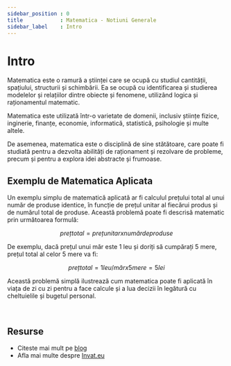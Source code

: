```yaml
---
sidebar_position : 0
title            : Matematica - Notiuni Generale
sidebar_label    : Intro
---
```


# Intro

Matematica este o ramură a științei care se ocupă cu studiul cantității, spațiului, structurii și schimbării. Ea se ocupă cu identificarea și studierea modelelor și relațiilor dintre obiecte și fenomene, utilizând logica și raționamentul matematic.

Matematica este utilizată într-o varietate de domenii, inclusiv științe fizice, inginerie, finanțe, economie, informatică, statistică, psihologie și multe altele. 

De asemenea, matematica este o disciplină de sine stătătoare, care poate fi studiată pentru a dezvolta abilități de raționament și rezolvare de probleme, precum și pentru a explora idei abstracte și frumoase.

## Exemplu de Matematica Aplicata

Un exemplu simplu de matematică aplicată ar fi calculul prețului total al unui număr de produse identice, în funcție de prețul unitar al fiecărui produs și de numărul total de produse. 
Această problemă poate fi descrisă matematic prin următoarea formulă:

```math
preț total = preț unitar x număr de produse
```

De exemplu, dacă prețul unui măr este 1 leu și doriți să cumpărați 5 mere, prețul total al celor 5 mere va fi:

```math
preț total = 1 leu/măr x 5 mere = 5 lei
```

Această problemă simplă ilustrează cum matematica poate fi aplicată în viața de zi cu zi pentru a face calcule și a lua decizii în legătură cu cheltuielile și bugetul personal.

<br />

## Resurse

- Citeste mai mult pe [blog](https://www.blog.invat.eu/)
- Afla mai multe despre [Invat.eu](/docs/intro) 